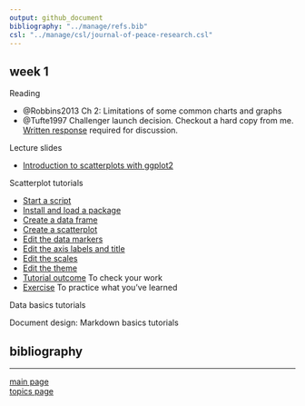 ```yaml
---
output: github_document
bibliography: "../manage/refs.bib" 
csl: "../manage/csl/journal-of-peace-research.csl"
---
```


## week 1

Reading

- @Robbins2013 Ch 2: Limitations of some common charts and graphs
- @Tufte1997 Challenger launch decision. Checkout a hard copy from me. [Written response](read-01_reading-response-form.pdf) required for discussion. 

Lecture slides

- [Introduction to scatterplots with ggplot2](../slides/Le03-scatterplot-slides.pdf)

Scatterplot tutorials

- [Start a script](tut-0301_start-scatterplot.md)
- [Install and load a package](tut-0302_install-load-package.md)
- [Create a data frame](tut-0303_create-data-frame.md)
- [Create a scatterplot](tut-0304_create-scatterplot.md)
- [Edit the data markers](tut-0305_edit-data-markers.md)
- [Edit the axis labels and title](tut-0306_edit-axis-labels-title.md)
- [Edit the scales](tut-0307_edit-scales.md)
- [Edit the theme](tut-0308_edit-theme.md)
- [Tutorial outcome](../practiceR/tut02_scatterplot.R) To check your work 
- [Exercise](tut-0309_scatterplot-exercise.md) To practice what you've learned


Data basics tutorials


Document design: Markdown basics tutorials

## bibliography 

<div id="refs"></div>
  
---

[main page](../README.md)<br>
[topics page](README-by-topic.md)
